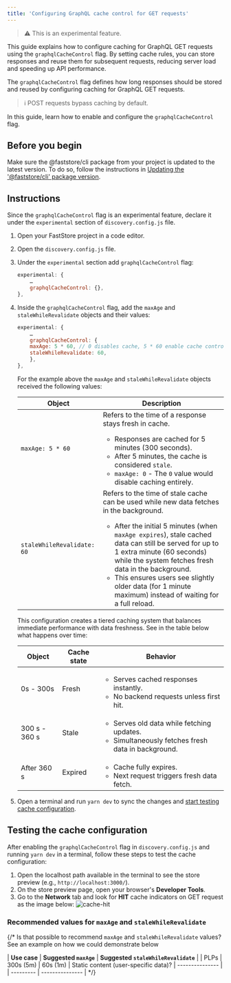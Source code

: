 ```yaml
---
title: 'Configuring GraphQL cache control for GET requests'
---
```


> ⚠ This is an experimental feature.

This guide explains how to configure caching for GraphQL GET requests using the `graphqlCacheControl` flag. By setting cache rules, you can store responses and reuse them for subsequent requests, reducing server load and speeding up API performance.

The `graphqlCacheControl` flag defines how long responses should be stored and reused by configuring caching for GraphQL GET requests.

> ℹ POST requests bypass caching by default.

In this guide, learn how to enable and configure the `graphqlCacheControl` flag.

## Before you begin

Make sure the @faststore/cli package from your project is updated to the latest version. To do so, follow the instructions in [Updating the '@faststore/cli' package version](https://developers.vtex.com/docs/guides/faststore/project-structure-updating-the-cli-package-version).

## Instructions

Since the `graphqlCacheControl` flag is an experimental feature, declare it under the `experimental` section of `discovery.config.js` file.

1. Open your FastStore project in a code editor.
2. Open the `discovery.config.js` file.
3. Under the `experimental` section add `graphqlCacheControl` flag:

    ```js discovery.config.js
    experimental: {
        …
        graphqlCacheControl: {},
    },
    ```

4. Inside the `graphqlCacheControl` flag, add the `maxAge` and `staleWhileRevalidate` objects and their values:

    ```js discovery.config.js
    experimental: {
        …
        graphqlCacheControl: {
        maxAge: 5 * 60, // 0 disables cache, 5 * 60 enable cache control maxAge 5 minutes
        staleWhileRevalidate: 60,
        },
    },
    ```

    For the example above the `maxAge` and `staleWhileRevalidate` objects received the following values:

    | Object    | Description     |
    | --------- | --------------- |
    | `maxAge: 5 * 60` | Refers to the time of a response stays fresh in cache. <ul><li>Responses are cached for 5 minutes (300 seconds).</li><li>After 5 minutes, the cache is considered `stale`.</li><li>`maxAge: 0` - The `0` value would disable caching entirely.</li></ul> |
    | `staleWhileRevalidate: 60` | Refers to the time of stale cache can be used while new data fetches in the background. <ul><li>After the initial 5 minutes (when `maxAge expires`), stale cached data can still be served for up to 1 extra minute (60 seconds) while the system fetches fresh data in the background.</li><li>This ensures users see slightly older data (for 1 minute maximum) instead of waiting for a full reload.</li></ul> |

    This configuration creates a tiered caching system that balances immediate performance with data freshness. See in the table below what happens over time:

    | **Object** | **Cache state** | **Behavior** |
    | ------ | ----------- | -------- |
    | 0s - 300s  | Fresh | <ul><li>Serves cached responses instantly.</li><li>No backend requests unless first hit.</li></ul> |
    | 300 s - 360 s  | Stale | <ul><li>Serves old data while fetching updates.</li><li>Simultaneously fetches fresh data in background.</li></ul> |
    | After 360 s  | Expired | <ul><li>Cache fully expires.</li><li>Next request triggers fresh data fetch.</li></ul> |

5. Open a terminal and run `yarn dev` to sync the changes and [start testing cache configuration](#testing-the-cache-configuration).

## Testing the cache configuration

After enabling the `graphqlCacheControl` flag in `discovery.config.js` and running `yarn dev` in a terminal, follow these steps to test the cache configuration:

1. Open the localhost path available in the terminal to see the store preview (e.g., `http://localhost:3000/`).
2. On the store preview page, open your browser's **Developer Tools**.
3. Go to the **Network** tab and look for **HIT** cache indicators on GET request as the image below:
   ![cache-hit](https://vtexhelp.vtexassets.com/assets/docs/src/graphql-cache-control-flag___fc3e68d4013087ccf826b2b1b4217de9.png)

### Recommended values for `maxAge` and `staleWhileRevalidate`

{/* Is that possible to recommend `maxAge` and `staleWhileRevalidate` values? See an example on how we could demonstrate below

| **Use case** | **Suggested `maxAge`** | **Suggested `staleWhileRevalidate`** |
| PLPs | 300s (5m) | 60s (1m)
| Static content (user-specific data)? | --------------- |
| --------- | --------------- | */}
